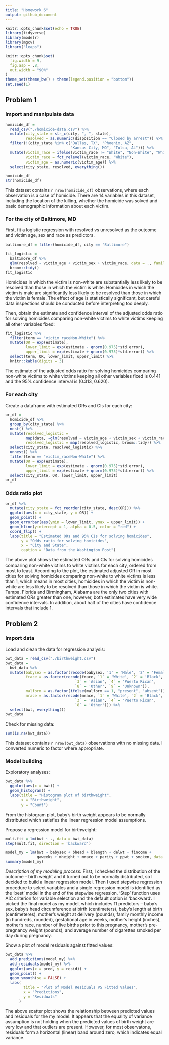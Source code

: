 ```yaml
---
title: "Homework 6"
output: github_document
---
```


```r
knitr::opts_chunk$set(echo = TRUE)
library(tidyverse)
library(modelr)
library(mgcv)
library("leaps")

knitr::opts_chunk$set(
  fig.width = 9,
  fig.asp = .8,
  out.width = "90%"
)
theme_set(theme_bw() + theme(legend.position = "bottom"))
set.seed(1)
```

## Problem 1

### Import and manipulate data

```r
homicide_df = 
  read_csv("./homicide-data.csv") %>% 
  mutate(city_state = str_c(city, ", ", state),
         resolved = as.numeric(disposition == "Closed by arrest")) %>% 
  filter(!(city_state %in% c("Dallas, TX", "Phoenix, AZ", 
                             "Kansas City, MO", "Tulsa, AL"))) %>% 
  mutate(victim_race = ifelse(victim_race != "White", "Non-White", "White"),
         victim_race = fct_relevel(victim_race, "White"),
         victim_age = as.numeric(victim_age)) %>% 
  select(city_state, resolved, everything())

homicide_df
str(homicide_df)
```

This dataset contains `r nrow(homicide_df)` observations, where each observation is a case of homicide. There are 14 variables in this dataset, including the location of the killing, whether the homicide was solved and basic demographic information about each victim.

### For the city of Baltimore, MD

First, fit a logistic regression with resolved vs unresolved as the outcome and victim age, sex and race as predictors. 
```r
baltimore_df = filter(homicide_df, city == "Baltimore")

fit_logistic = 
  baltimore_df %>% 
  glm(resolved ~ victim_age + victim_sex + victim_race, data = ., family = binomial()) %>% 
  broom::tidy()
fit_logistic
```

Homicides in which the victim is non-white are substantially less likely to be resolved than those in which the victim is white. Homicides in which the victim is male are significantly less likely to be resolved than those in which the victim is female. The effect of age is statistically significant, but careful data inspections should be conducted before interpreting too deeply.

Then, obtain the estimate and confidence interval of the adjusted odds ratio for solving homicides comparing non-white victims to white victims keeping all other variables fixed:

```r
fit_logistic %>% 
  filter(term == "victim_raceNon-White") %>% 
  mutate(OR = exp(estimate), 
         lower_limit = exp(estimate - qnorm(0.975)*std.error), 
         upper_limit = exp(estimate + qnorm(0.975)*std.error)) %>% 
  select(term, OR, lower_limit, upper_limit) %>% 
  knitr::kable(digits = 3)
```

The estimate of the adjusted odds ratio for solving homicides comparing non-white victims to white victims keeping all other variables fixed is 0.441 and the 95% confidence interval is (0.313, 0.620).

### For each city

Create a dataframe with estimated ORs and CIs for each city:

```r
or_df = 
  homicide_df %>% 
  group_by(city_state) %>% 
  nest() %>% 
  mutate(resolved_logistic = 
         map(data, ~glm(resolved ~ victim_age + victim_sex + victim_race, data = ., family = binomial())),
         resolved_logistic = map(resolved_logistic, broom::tidy)) %>% 
  select(city_state, resolved_logistic) %>% 
  unnest() %>% 
  filter(term == "victim_raceNon-White") %>% 
  mutate(OR = exp(estimate), 
         lower_limit = exp(estimate - qnorm(0.975)*std.error), 
         upper_limit = exp(estimate + qnorm(0.975)*std.error)) %>% 
  select(city_state, OR, lower_limit, upper_limit) 
or_df
```

### Odds ratio plot

```r
or_df %>% 
  mutate(city_state = fct_reorder(city_state, desc(OR))) %>% 
  ggplot(aes(x = city_state, y = OR)) + 
  geom_point() + 
  geom_errorbar(aes(ymin = lower_limit, ymax = upper_limit)) + 
  geom_hline(yintercept = 1, alpha = 0.5, color = "red") +
  coord_flip() +
  labs(title = "Estimated ORs and 95% CIs for solving homicides", 
       y = "Odds ratio for solving homicides", 
       x = "City and State", 
       caption = "Data from the Washington Post") 
```

The above plot shows the estimated ORs and CIs for solving homicides comparing non-white victims to white victims for each city, ordered from most to least. According to the plot, the estimated adjusted OR in most cities for solving homicides comparing non-white to white victims is less than 1, which means in most cities, homicides in which the victim is non-white are less likely to be resolved than those in which the victim is white. Tampa, Florida and Birmingham, Alabama are the only two cities with estimated ORs greater than one, however, both estimates have very wide confidence intervals. In addition, about half of the cities have confidence intervals that include 1.

## Problem 2

### Import data

Load and clean the data for regression analysis:

```r
bwt_data = read_csv("./birthweight.csv")
bwt_data =
  bwt_data %>% 
  mutate(babysex = as.factor(recode(babysex, '1' = 'Male', '2' = 'Female')), 
         frace = as.factor(recode(frace, `1` = 'White', `2` = 'Black', 
                               `3` = 'Asian', `4` = 'Puerto Rican', 
                               `8` = 'Other', `9` = 'Unknown')), 
         malform = as.factor(ifelse(malform == 1, "present", "absent")), 
         mrace = as.factor(recode(mrace, `1` = 'White', `2` = 'Black',
                               `3` = 'Asian', `4` = 'Puerto Rican',
                               `8` = 'Other'))) %>% 
  select(bwt, everything())
bwt_data
```

Check for missing data:
```r
sum(is.na(bwt_data))
```

This dataset contains `r nrow(bwt_data)` observations with no missing data. I converted numeric to factor where appropriate.

### Model building

Exploratory analyses:

```r
bwt_data %>% 
  ggplot(aes(x = bwt)) + 
  geom_histogram() + 
  labs(title = "Histogram plot of birthweight",
       x = "Birthweight", 
       y = "Count")
```

From the histogram plot, baby's birth weight appears to be normally distributed which satisfies the linear regression model assumptions.

Propose a regression model for birthweight:

```r
mult.fit = lm(bwt ~ ., data = bwt_data)
step(mult.fit, direction = 'backward')

model_my = lm(bwt ~ babysex + bhead + blength + delwt + fincome + 
              gaweeks + mheight + mrace + parity + ppwt + smoken, data = bwt_data)
summary(model_my)
```

*Description of my modeling process:* First, I checked the distribution of the outcome -- birth weight and it turned out to be normally distributed, so I decided to build a linear regression model. Then I used stepwise regression procedure to select variables and a single regression model is identified as the 'best' model in the end of the stepwise regression. 'Step' function uses AIC criterion for variable selection and the default option is 'backward'. I picked the final model as my model, which includes 11 predictors -- baby's sex, baby's head circumference at birth (centimeters), baby's length at birth (centimeteres), mother's weight at delivery (pounds), family monthly income (in hundreds, rounded), gestational age in weeks, mother's height (inches), mother's race, number of live births prior to this pregnancy, mother's pre-pregnancy weight (pounds), and average number of cigarettes smoked per day during pregnancy.

Show a plot of model residuals against fitted values:

```r
bwt_data %>% 
  add_predictions(model_my) %>% 
  add_residuals(model_my) %>% 
  ggplot(aes(x = pred, y = resid)) +
  geom_point() +
  geom_smooth(se = FALSE) +
  labs(
        title = "Plot of Model Residuals VS Fitted Values",
        x = "Predictions",
        y = "Residuals"
      ) 
```

The above scatter plot shows the relationship between predicted values and residuals for the my model. It appears that the equality of variance assumption is not holding when the predicted values of birth weight are very low and that outliers are present. However, for most observatons, residuals form a horizontal (linear) band around zero, which indicates equal variance.